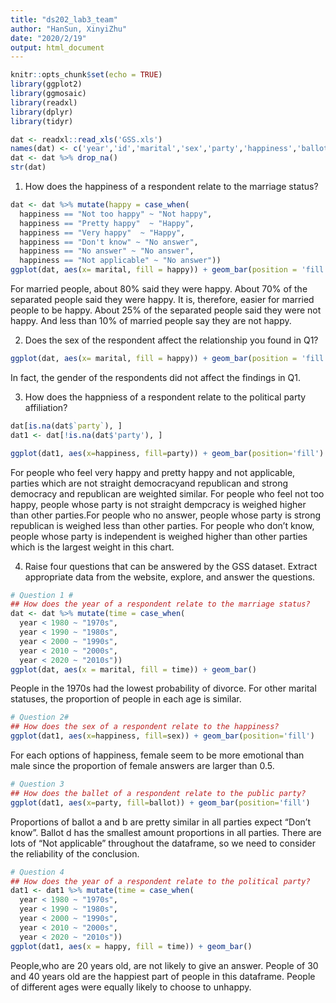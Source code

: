 ```yaml
---
title: "ds202_lab3_team"
author: "HanSun, XinyiZhu"
date: "2020/2/19"
output: html_document
---
```


```r
knitr::opts_chunk$set(echo = TRUE)
library(ggplot2)
library(ggmosaic)
library(readxl)
library(dplyr)
library(tidyr)
```
```r
dat <- readxl::read_xls('GSS.xls')
names(dat) <- c('year','id','marital','sex','party','happiness','ballot')
dat <- dat %>% drop_na()
str(dat)
```
1. How does the happiness of a respondent relate to the marriage status?
```r
dat <- dat %>% mutate(happy = case_when(
  happiness == "Not too happy" ~ "Not happy",
  happiness == "Pretty happy"  ~ "Happy",
  happiness == "Very happy"  ~ "Happy",
  happiness == "Don't know" ~ "No answer",
  happiness == "No answer" ~ "No answer",
  happiness == "Not applicable" ~ "No answer"))
ggplot(dat, aes(x= marital, fill = happy)) + geom_bar(position = 'fill')
```

For married people, about 80% said they were happy. About 70% of the separated people said they were happy. It is, therefore, easier for married people to be happy. About 25% of the separated people said they were not happy. And less than 10% of married people say they are not happy.

2. Does the sex of the respondent affect the relationship you found in Q1?
```r
ggplot(dat, aes(x= marital, fill = happy)) + geom_bar(position = 'fill')+facet_wrap(~sex)
```

In fact, the gender of the respondents did not affect the findings in Q1.

3. How does the happniess of a respondent relate to the political party affiliation?
```r
dat[is.na(dat$`party`), ]
dat1 <- dat[!is.na(dat$'party'), ]

ggplot(dat1, aes(x=happiness, fill=party)) + geom_bar(position='fill')
```

For people who feel very happy and pretty happy and not applicable, parties which are not straight democracyand republican and strong democracy and republican are weighted similar. For people who feel not too happy, people whose party is not straight dempcracy is weighed higher than other parties.For people who no answer, people whose party is strong republican is weighed less than other parties. For people who don't know, people whose party is independent is weighed higher than other parties which is the largest weight in this chart.


4. Raise four questions that can be answered by the GSS dataset. Extract appropriate data from the website, explore, and answer the questions.
```r
# Question 1 #
## How does the year of a respondent relate to the marriage status?
dat <- dat %>% mutate(time = case_when(
  year < 1980 ~ "1970s",
  year < 1990 ~ "1980s",
  year < 2000 ~ "1990s",
  year < 2010 ~ "2000s",
  year < 2020 ~ "2010s"))
ggplot(dat, aes(x = marital, fill = time)) + geom_bar()
```

People in the 1970s had the lowest probability of divorce. For other marital statuses, the proportion of people in each age is similar.

```r
# Question 2#
## How does the sex of a respondent relate to the happiness?
ggplot(dat1, aes(x=happiness, fill=sex)) + geom_bar(position='fill')

```

For each options of happiness, female seem to be more emotional than male since the proportion of female answers are larger than 0.5.


```r
# Question 3
## How does the ballet of a respondent relate to the public party?
ggplot(dat1, aes(x=party, fill=ballot)) + geom_bar(position='fill')
```

Proportions of ballot a and b are pretty similar in all parties expect "Don't know". Ballot d has the smallest amount proportions in all parties. There are lots of "Not applicable" throughout the dataframe, so we need to consider the reliability of the conclusion.

```r
# Question 4
## How does the year of a respondent relate to the political party?
dat1 <- dat1 %>% mutate(time = case_when(
  year < 1980 ~ "1970s",
  year < 1990 ~ "1980s",
  year < 2000 ~ "1990s",
  year < 2010 ~ "2000s",
  year < 2020 ~ "2010s"))
ggplot(dat1, aes(x = happy, fill = time)) + geom_bar()
```

People,who are 20 years old, are not likely to give an answer.  People of 30 and 40 years old are the happiest part of people in this dataframe. People of different ages were equally likely to choose to unhappy.
